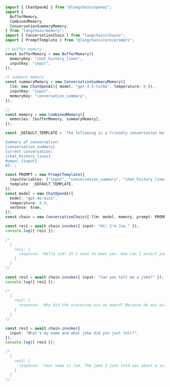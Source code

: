 ```typescript
import { ChatOpenAI } from "@langchain/openai";
import {
  BufferMemory,
  CombinedMemory,
  ConversationSummaryMemory,
} from "langchain/memory";
import { ConversationChain } from "langchain/chains";
import { PromptTemplate } from "@langchain/core/prompts";

// buffer memory
const bufferMemory = new BufferMemory({
  memoryKey: "chat_history_lines",
  inputKey: "input",
});

// summary memory
const summaryMemory = new ConversationSummaryMemory({
  llm: new ChatOpenAI({ model: "gpt-3.5-turbo", temperature: 0 }),
  inputKey: "input",
  memoryKey: "conversation_summary",
});

//
const memory = new CombinedMemory({
  memories: [bufferMemory, summaryMemory],
});

const _DEFAULT_TEMPLATE = `The following is a friendly conversation between a human and an AI. The AI is talkative and provides lots of specific details from its context. If the AI does not know the answer to a question, it truthfully says it does not know.

Summary of conversation:
{conversation_summary}
Current conversation:
{chat_history_lines}
Human: {input}
AI:`;

const PROMPT = new PromptTemplate({
  inputVariables: ["input", "conversation_summary", "chat_history_lines"],
  template: _DEFAULT_TEMPLATE,
});
const model = new ChatOpenAI({
  model: "gpt-4o-mini",
  temperature: 0.9,
  verbose: true,
});
const chain = new ConversationChain({ llm: model, memory, prompt: PROMPT });

const res1 = await chain.invoke({ input: "Hi! I'm Jim." });
console.log({ res1 });

/*
  {
    res1: {
      response: "Hello Jim! It's nice to meet you. How can I assist you today?"
    }
  }
*/

const res2 = await chain.invoke({ input: "Can you tell me a joke?" });
console.log({ res2 });

/*
  {
    res2: {
      response: 'Why did the scarecrow win an award? Because he was outstanding in his field!'
    }
  }
*/

const res3 = await chain.invoke({
  input: "What's my name and what joke did you just tell?",
});
console.log({ res3 });

/*
  {
    res3: {
      response: 'Your name is Jim. The joke I just told was about a scarecrow winning an award because he was outstanding in his field.'
    }
  }
*/
```

